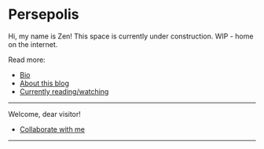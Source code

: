 
# Persepolis

Hi, my name is Zen! This space is currently under construction.
WIP - home on the internet.

Read more:
- [Bio](/about)
- [About this blog](/about/blog)
- [Currently reading/watching](/areas/media)

---

Welcome, dear visitor!

- [Collaborate with me](/collab)


---
